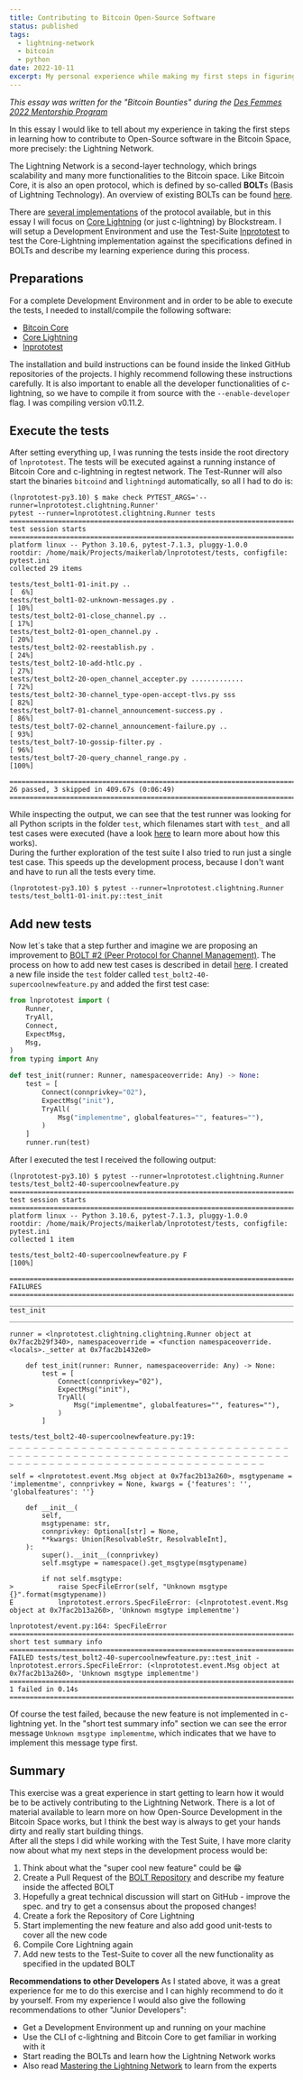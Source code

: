 ```yaml
---
title: Contributing to Bitcoin Open-Source Software
status: published
tags:
  - lightning-network
  - bitcoin
  - python
date: 2022-10-11
excerpt: My personal experience while making my first steps in figuring out how to contribute to the Lightning Network.
---
```


_This essay was written for the "Bitcoin Bounties" during the [Des Femmes 2022 Mentorship Program](https://desfemmesmagazine.com/blogs/latest-updates/mentorship-program)_

In this essay I would like to tell about my experience in taking the first steps in learning how to contribute to Open-Source software in the Bitcoin Space, more precisely: the Lightning Network.

The Lightning Network is a second-layer technology, which brings scalability and many more functionalities to the Bitcoin space. Like Bitcoin Core, it is also an open protocol, which is defined by so-called **BOLT**s (Basis of Lightning Technology). An overview of existing BOLTs can be found [here](https://github.com/lightning/bolts/blob/master/00-introduction.md).

There are [several implementations](https://medium.com/@fulgur.ventures/an-overview-of-lightning-network-implementations-d670255a6cfa) of the protocol available, but in this essay I will focus on [Core Lightning](https://github.com/ElementsProject/lightning) (or just c-lightning) by Blockstream.
I will setup a Development Environment and use the Test-Suite [lnprototest](https://github.com/rustyrussell/lnprototest) to test the Core-Lightning implementation against the specifications defined in BOLTs and describe my learning experience during this process.

## Preparations

For a complete Development Environment and in order to be able to execute the tests, I needed to install/compile the following software:

- [Bitcoin Core](https://github.com/bitcoin/bitcoin)
- [Core Lightning](https://github.com/ElementsProject/lightning/blob/master/doc/INSTALL.md)
- [lnprototest](https://github.com/rustyrussell/lnprototest)

The installation and build instructions can be found inside the linked GitHub repositories of the projects. I highly recommend following these instructions carefully.
It is also important to enable all the developer functionalities of c-lightning, so we have to compile it from source with the `--enable-developer` flag. I was compiling version v0.11.2.

## Execute the tests

After setting everything up, I was running the tests inside the root directory of `lnprototest`.
The tests will be executed against a running instance of Bitcoin Core and c-lightning in regtest network. The Test-Runner will also start the binaries `bitcoind` and `lightningd` automatically, so all I had to do is:

```shell
(lnprototest-py3.10) $ make check PYTEST_ARGS='--runner=lnprototest.clightning.Runner'
pytest --runner=lnprototest.clightning.Runner tests
=========================================================================================== test session starts ===========================================================================================
platform linux -- Python 3.10.6, pytest-7.1.3, pluggy-1.0.0
rootdir: /home/maik/Projects/maikerlab/lnprototest/tests, configfile: pytest.ini
collected 29 items

tests/test_bolt1-01-init.py ..                                                                                                                                                                      [  6%]
tests/test_bolt1-02-unknown-messages.py .                                                                                                                                                           [ 10%]
tests/test_bolt2-01-close_channel.py ..                                                                                                                                                             [ 17%]
tests/test_bolt2-01-open_channel.py .                                                                                                                                                               [ 20%]
tests/test_bolt2-02-reestablish.py .                                                                                                                                                                [ 24%]
tests/test_bolt2-10-add-htlc.py .                                                                                                                                                                   [ 27%]
tests/test_bolt2-20-open_channel_accepter.py .............                                                                                                                                          [ 72%]
tests/test_bolt2-30-channel_type-open-accept-tlvs.py sss                                                                                                                                            [ 82%]
tests/test_bolt7-01-channel_announcement-success.py .                                                                                                                                               [ 86%]
tests/test_bolt7-02-channel_announcement-failure.py ..                                                                                                                                              [ 93%]
tests/test_bolt7-10-gossip-filter.py .                                                                                                                                                              [ 96%]
tests/test_bolt7-20-query_channel_range.py .                                                                                                                                                        [100%]

================================================================================ 26 passed, 3 skipped in 409.67s (0:06:49) ================================================================================
```

While inspecting the output, we can see that the test runner was looking for all Python scripts in the folder `test`, which filenames start with `test_` and all test cases were executed (have a look [here](https://github.com/rustyrussell/lnprototest#running-test) to learn more about how this works).\
During the further exploration of the test suite I also tried to run just a single test case. This speeds up the development process, because I don't want and have to run all the tests every time.

```shell
(lnprototest-py3.10) $ pytest --runner=lnprototest.clightning.Runner tests/test_bolt1-01-init.py::test_init
```

## Add new tests

Now let´s take that a step further and imagine we are proposing an improvement to [BOLT #2 (Peer Protocol for Channel Management)](https://github.com/lightning/bolts/blob/master/02-peer-protocol.md).
The process on how to add new test cases is described in detail [here](https://github.com/rustyrussell/lnprototest/blob/master/HACKING.md).
I created a new file inside the `test` folder called `test_bolt2-40-supercoolnewfeature.py` and added the first test case:

```python
from lnprototest import (
    Runner,
    TryAll,
    Connect,
    ExpectMsg,
    Msg,
)
from typing import Any

def test_init(runner: Runner, namespaceoverride: Any) -> None:
    test = [
        Connect(connprivkey="02"),
        ExpectMsg("init"),
        TryAll(
            Msg("implementme", globalfeatures="", features=""),
        )
    ]
    runner.run(test)
```

After I executed the test I received the following output:

```shell
(lnprototest-py3.10) $ pytest --runner=lnprototest.clightning.Runner tests/test_bolt2-40-supercoolnewfeature.py
=========================================================================================== test session starts ===========================================================================================
platform linux -- Python 3.10.6, pytest-7.1.3, pluggy-1.0.0
rootdir: /home/maik/Projects/maikerlab/lnprototest/tests, configfile: pytest.ini
collected 1 item

tests/test_bolt2-40-supercoolnewfeature.py F                                                                                                                                                        [100%]

================================================================================================ FAILURES =================================================================================================
________________________________________________________________________________________________ test_init ________________________________________________________________________________________________

runner = <lnprototest.clightning.clightning.Runner object at 0x7fac2b29f340>, namespaceoverride = <function namespaceoverride.<locals>._setter at 0x7fac2b1432e0>

    def test_init(runner: Runner, namespaceoverride: Any) -> None:
        test = [
            Connect(connprivkey="02"),
            ExpectMsg("init"),
            TryAll(
>               Msg("implementme", globalfeatures="", features=""),
            )
        ]

tests/test_bolt2-40-supercoolnewfeature.py:19:
_ _ _ _ _ _ _ _ _ _ _ _ _ _ _ _ _ _ _ _ _ _ _ _ _ _ _ _ _ _ _ _ _ _ _ _ _ _ _ _ _ _ _ _ _ _ _ _ _ _ _ _ _ _ _ _ _ _ _ _ _ _ _ _ _ _ _ _ _ _ _ _ _ _ _ _ _ _ _ _ _ _ _ _ _ _ _ _ _ _ _ _ _ _ _ _ _ _ _ _ _ _

self = <lnprototest.event.Msg object at 0x7fac2b13a260>, msgtypename = 'implementme', connprivkey = None, kwargs = {'features': '', 'globalfeatures': ''}

    def __init__(
        self,
        msgtypename: str,
        connprivkey: Optional[str] = None,
        **kwargs: Union[ResolvableStr, ResolvableInt],
    ):
        super().__init__(connprivkey)
        self.msgtype = namespace().get_msgtype(msgtypename)

        if not self.msgtype:
>           raise SpecFileError(self, "Unknown msgtype {}".format(msgtypename))
E           lnprototest.errors.SpecFileError: (<lnprototest.event.Msg object at 0x7fac2b13a260>, 'Unknown msgtype implementme')

lnprototest/event.py:164: SpecFileError
========================================================================================= short test summary info =========================================================================================
FAILED tests/test_bolt2-40-supercoolnewfeature.py::test_init - lnprototest.errors.SpecFileError: (<lnprototest.event.Msg object at 0x7fac2b13a260>, 'Unknown msgtype implementme')
============================================================================================ 1 failed in 0.14s ============================================================================================
```

Of course the test failed, because the new feature is not implemented in c-lightning yet.
In the "short test summary info" section we can see the error message `Unknown msgtype implementme`, which indicates that we have to implement this message type first.

## Summary

This exercise was a great experience in start getting to learn how it would be to be actively contributing to the Lightning Network. There is a lot of material available to learn more on how Open-Source Development in the Bitcoin Space works, but I think the best way is always to get your hands dirty and really start building things.\
After all the steps I did while working with the Test Suite, I have more clarity now about what my next steps in the development process would be:

1. Think about what the "super cool new feature" could be :grin:
2. Create a Pull Request of the [BOLT Repository](https://github.com/lightning/bolts) and describe my feature inside the affected BOLT
3. Hopefully a great technical discussion will start on GitHub - improve the spec. and try to get a consensus about the proposed changes!
4. Create a fork the Repository of Core Lightning
5. Start implementing the new feature and also add good unit-tests to cover all the new code
6. Compile Core Lightning again
7. Add new tests to the Test-Suite to cover all the new functionality as specified in the updated BOLT

**Recommendations to other Developers**
As I stated above, it was a great experience for me to do this exercise and I can highly recommend to do it by yourself.
From my experience I would also give the following recommendations to other "Junior Developers":

- Get a Development Environment up and running on your machine
- Use the CLI of c-lightning and Bitcoin Core to get familiar in working with it
- Start reading the BOLTs and learn how the Lightning Network works
- Also read [Mastering the Lightning Network](https://github.com/lnbook/lnbook) to learn from the experts
